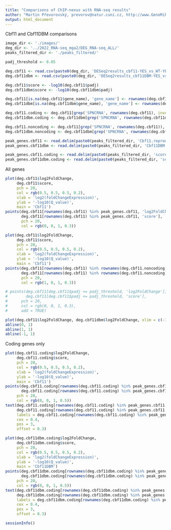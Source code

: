 ```yaml
---
title: "Comparisons of ChIP-nexus with RNA-seq results"
author: "Martin Převorovský, prevorov@natur.cuni.cz, http://www.GenoMik.cz"
output: html_document
---
```


Cbf11 and Cbf11DBM comparisons

```r
image_dir <- './images/'
deg_dir <- '../2022_RNA-seq_mga2/DEG_RNA-seq_ALL/'
peaks_filtered_dir <- './peaks_filtered/'

padj_threshold <- 0.05
```

```r
deg.cbf11 <- read.csv(paste0(deg_dir, 'DESeq2results_cbf11-YES_vs_WT-YES.csv'), row.names = 1)
deg.cbf11dbm <- read.csv(paste0(deg_dir, 'DESeq2results_cbf11DBM-YES_vs_WT-YES.csv'), row.names = 1)

deg.cbf11$score <- -log10(deg.cbf11$padj)
deg.cbf11dbm$score <- -log10(deg.cbf11dbm$padj)

deg.cbf11[is.na(deg.cbf11$gene_name), 'gene_name'] <- rownames(deg.cbf11[is.na(deg.cbf11$gene_name), ])
deg.cbf11dbm[is.na(deg.cbf11dbm$gene_name), 'gene_name'] <- rownames(deg.cbf11dbm[is.na(deg.cbf11dbm$gene_name), ])

deg.cbf11.coding <- deg.cbf11[grep('SPNCRNA', rownames(deg.cbf11), invert = TRUE), ]
deg.cbf11dbm.coding <- deg.cbf11dbm[grep('SPNCRNA', rownames(deg.cbf11dbm), invert = TRUE), ]

deg.cbf11.noncoding <- deg.cbf11[grep('SPNCRNA', rownames(deg.cbf11)), ]
deg.cbf11dbm.noncoding <- deg.cbf11dbm[grep('SPNCRNA', rownames(deg.cbf11dbm)), ]

peak_genes.cbf11 <- read.delim(paste0(peaks_filtered_dir, 'Cbf11.reproducible_untagged+Fkh2-filtered.summits.CLOSEST'))[, 1]
peak_genes.cbf11dbm <- read.delim(paste0(peaks_filtered_dir, 'Cbf11DBM.reproducible_untagged+Fkh2-filtered.summits.CLOSEST'))[, 1]

peak_genes.cbf11.coding <- read.delim(paste0(peaks_filtered_dir, 'score20/Cbf11.reproducible_untagged+Fkh2-filtered.peaks.CLOSEST_CODING_S20.bed'))[, 7]
peak_genes.cbf11dbm.coding <- read.delim(paste0(peaks_filtered_dir, 'score20/Cbf11DBM.reproducible_untagged+Fkh2-filtered.peaks.CLOSEST_CODING_S20.bed'))[, 7]
```

All genes

```r
plot(deg.cbf11$log2FoldChange, 
     deg.cbf11$score,
     pch = 20,
     col = rgb(0.5, 0.5, 0.5, 0.2),
     xlab = 'log2(foldChangeExpression)',
     ylab = '-log10(Q_value)',
     main = 'Cbf11')
points(deg.cbf11[rownames(deg.cbf11) %in% peak_genes.cbf11, 'log2FoldChange'], 
       deg.cbf11[rownames(deg.cbf11) %in% peak_genes.cbf11, 'score'],
       pch = 20,
       col = rgb(0, 0, 1, 0.3))

plot(deg.cbf11$log2FoldChange, 
     deg.cbf11$score,
     pch = 20,
     col = rgb(0.5, 0.5, 0.5, 0.2),
     xlab = 'log2(foldChangeExpression)',
     ylab = '-log10(Q_value)',
     main = 'Cbf11')
points(deg.cbf11[rownames(deg.cbf11) %in% rownames(deg.cbf11.noncoding), 'log2FoldChange'], 
       deg.cbf11[rownames(deg.cbf11) %in% rownames(deg.cbf11.noncoding), 'score'],
       pch = 20,
       col = rgb(1, 0, 1, 0.3))

# points(deg.cbf11[deg.cbf11$padj <= padj_threshold, 'log2FoldChange'], 
#        deg.cbf11[deg.cbf11$padj <= padj_threshold, 'score'],
#      pch = 20,
#      col = rgb(0, 0, 1, 0.3),
#      add = TRUE)

plot(deg.cbf11$log2FoldChange, deg.cbf11dbm$log2FoldChange, xlim = c(-10, 10), ylim = c(-10, 10), pch = 20, col = rgb(0, 0, 0, 0.1))
abline(0, 1)
abline(1, 1)
abline(-1, 1)
```

Coding genes only

```r
plot(deg.cbf11.coding$log2FoldChange, 
     deg.cbf11.coding$score,
     pch = 20,
     col = rgb(0.5, 0.5, 0.5, 0.2),
     xlab = 'log2(foldChangeExpression)',
     ylab = '-log10(Q_value)',
     main = 'Cbf11')
points(deg.cbf11.coding[rownames(deg.cbf11.coding) %in% peak_genes.cbf11.coding, 'log2FoldChange'], 
       deg.cbf11.coding[rownames(deg.cbf11.coding) %in% peak_genes.cbf11.coding, 'score'],
     pch = 20,
     col = rgb(0, 0, 1, 0.5))
text(deg.cbf11.coding[rownames(deg.cbf11.coding) %in% peak_genes.cbf11.coding, 'log2FoldChange'],
     deg.cbf11.coding[rownames(deg.cbf11.coding) %in% peak_genes.cbf11.coding, 'score'],
     labels = deg.cbf11.coding[rownames(deg.cbf11.coding) %in% peak_genes.cbf11.coding, 'gene_name'],
     cex = 0.4,
     pos = 3,
     offset = 0.3)

plot(deg.cbf11dbm.coding$log2FoldChange, 
     deg.cbf11dbm.coding$score,
     pch = 20,
     col = rgb(0.5, 0.5, 0.5, 0.2),
     xlab = 'log2(foldChangeExpression)',
     ylab = '-log10(Q_value)',
     main = 'Cbf11DBM')
points(deg.cbf11dbm.coding[rownames(deg.cbf11dbm.coding) %in% peak_genes.cbf11dbm.coding, 'log2FoldChange'], 
       deg.cbf11dbm.coding[rownames(deg.cbf11dbm.coding) %in% peak_genes.cbf11dbm.coding, 'score'],
     pch = 20,
     col = rgb(0, 0, 1, 0.5))
text(deg.cbf11dbm.coding[rownames(deg.cbf11dbm.coding) %in% peak_genes.cbf11dbm.coding, 'log2FoldChange'],
     deg.cbf11dbm.coding[rownames(deg.cbf11dbm.coding) %in% peak_genes.cbf11dbm.coding, 'score'],
     labels = deg.cbf11dbm.coding[rownames(deg.cbf11dbm.coding) %in% peak_genes.cbf11dbm.coding, 'gene_name'],
     cex = 0.4,
     pos = 3,
     offset = 0.3)
```

```r
sessionInfo()
```